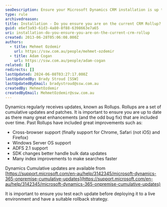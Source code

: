 ```yaml
---
seoDescription: Ensure your Microsoft Dynamics CRM installation is up to date with current rollups and updates for faster searches, improved support, and bug fixes.
type: rule
archivedreason:
title: Installation - Do you ensure you are on the current CRM Rollup?
guid: e6ef3a93-61d3-4a80-8f88-6398663e7a65
uri: installation-do-you-ensure-you-are-on-the-current-crm-rollup
created: 2013-06-28T05:06:08.000Z
authors:
  - title: Mehmet Ozdemir
    url: https://ssw.com.au/people/mehmet-ozdemir
  - title: Adam Cogan
    url: https://ssw.com.au/people/adam-cogan
related: []
redirects: []
lastUpdated: 2024-06-08T03:27:17.000Z
lastUpdatedBy: Brady Stroud [SSW]
lastUpdatedByEmail: bradystroud@ssw.com.au
createdBy: MehmetOzdemir
createdByEmail: MehmetOzdemir@ssw.com.au
---
```


Dynamics regularly receives updates, known as Rollups. Rollups are a set of cumulative updates and patches. It is important to ensure you are up to date as there many great enhancements (and the odd bug fix) that are included over time.
Past Rollups have included great improvements such as:

- Cross-browser support (finally support for Chrome, Safari (not iOS) and Firefox)
- Windows Server OS support
- ADFS 2.1 support
- SDK changes better handle bulk data updates
- Many index improvements to make searches faster

Dynamics Cumulative updates are available from [https://support.microsoft.com/en-au/help/3142345/microsoft-dynamics-365-onpremise-cumulative-updates](https://support.microsoft.com/en-au/help/3142345/microsoft-dynamics-365-onpremise-cumulative-updates)

It is important to ensure you test each update before deploying it to a live environment and have a suitable rollback strategy.
